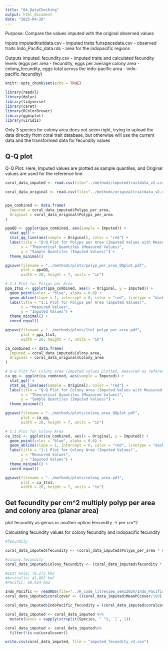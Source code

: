 ```yaml
---
title: "04_DataChecking"
output: html_document
date: "2025-04-28"
---
```


Purpose: Compare the values imputed with the original observed values 

Inputs 
imputedtraitdata.csv - imputed traits 
funspacedata.csv - observed traits
Indo_Pacific_data.rds - area for the indopacific regions 


Outputs 
imputed_fecundity.csv - imputed traits and calculated fecundity levels (eggs per area - fecundity, eggs per average colony area - colony_fecundity, eggs total across the indo-pacific area - indo-pacific_fecundity)


```r
knitr::opts_chunk$set(echo = TRUE)

library(readxl)
library(dplyr)
library(tidyverse)
library(caret)
library(RColorBrewer)
library(ggbiplot)
library(viridis)
```

Only 3 species for colony area does not seem right, trying to upload the data directly from coral trait database, but otherwise will use the current data and the transformed data for fecundity values 

## Q-Q plot 

Q-Q Plot: Here, Imputed values are plotted as sample quantiles, and Original values are used for the reference line.
```r

coral_data_imputed <- read.csv(file="../methods/imputedtraitdata_v2.csv")

coral_data_original <- read.csv(file="../methods/originaltraitdata_v2.csv")


ppa_combined <- data.frame(
  Imputed = coral_data_imputed$Polyps_per_area,
  Original = coral_data_original$Polyps_per_area
)

ppaQQ <- ggplot(ppa_combined, aes(sample = Imputed)) +
  stat_qq() +
  stat_qq_line(aes(sample = Original), color = "red") +
  labs(title = "Q-Q Plot for Polyps per Area (Imputed Values with Measured Line)",
       x = "Theoretical Quantiles (Measured Values)",
       y = "Sample Quantiles (Imputed Values)") +
  theme_minimal()

ggsave(filename = "../methods/plots/polyp_per_area_QQplot.pdf", 
       plot = ppaQQ, 
       width = 20, height = 7, units = "in")

# 1:1 Plot for Polyps per Area
ppa_1to1 <- ggplot(ppa_combined, aes(x = Original, y = Imputed)) +
  geom_point(color = "blue", alpha = 0.6) +
  geom_abline(slope = 1, intercept = 0, color = "red", linetype = "dashed") +
  labs(title = "1:1 Plot for Polyps per Area (Imputed Values)",
       x = "Measured Values",
       y = "Imputed Values") +
  theme_minimal() +
  coord_equal()

ggsave(filename = "../methods/plots/1to1_polyp_per_area.pdf", 
       plot = ppa_1to1, 
       width = 20, height = 7, units = "in")

ca_combined <- data.frame(
  Imputed = coral_data_imputed$Colony_area,
  Original = coral_data_original$Colony_area
)

# Q-Q Plot for Colony.area (Imputed values plotted, measured as reference line)
ca_qq <- ggplot(ca_combined, aes(sample = Imputed)) +
  stat_qq() +
  stat_qq_line(aes(sample = Original), color = "red") +
  labs(title = "Q-Q Plot for Colony Area (Imputed Values with Measured Line)",
       x = "Theoretical Quantiles (Measured Values)",
       y = "Sample Quantiles (Imputed Values)") +
  theme_minimal()

ggsave(filename = "../methods/plots/colony_area_QQplot.pdf", 
       plot = ca_qq, 
       width = 20, height = 7, units = "in")

# 1:1 Plot for Colony Area
ca_1to1 <- ggplot(ca_combined, aes(x = Original, y = Imputed)) +
  geom_point(color = "blue", alpha = 0.6) +
  geom_abline(slope = 1, intercept = 0, color = "red", linetype = "dashed") +
  labs(title = "1:1 Plot for Colony Area (Imputed Values)",
       x = "Measured Values",
       y = "Imputed Values") +
  theme_minimal() +
  coord_equal()

ggsave(filename = "../methods/plots/colony_area.pdf", 
       plot = ca_1to1, 
       width = 20, height = 7, units = "in")
```

## Get fecundity per cm^2 multiply polyp per area and colony area (planar area) 

plot fecundity as genus or another option 
Fecundity -> per cm^2

Calculating fecundity values for colony fecundity and indopacific fecundity 
```r
#fecundity 

coral_data_imputed$fecundity <- (coral_data_imputed$Polyps_per_area * coral_data_imputed$Polyp_fecundity)

#colony.fecundity
coral_data_imputed$Colony_fecundity <- (coral_data_imputed$fecundity * coral_data_imputed$Colony_area)

#East Asia: 78,272 km2
#Australia: 41,802 km2
#Pacific: 69,424 km2

Indo_Pacific <- readRDS(file="../R_code_litreview_sem12024/Indo_Pacific_data.rds")
coral_data_imputed$coralcover <- ((coral_data_imputed$MeanPCcover/100) * (78272 + 41802 + 69424))

coral_data_imputed$IndoPacific_fecundity = (coral_data_imputed$coralcover * coral_data_imputed$fecundity *1e10)

coral_data_imputed <- coral_data_imputed %>%
  mutate(Genus = sapply(strsplit(Species, " "), `[`, 1))

coral_data_imputed <- coral_data_imputed%>%
  filter(!is.na(coralcover))

write.csv(coral_data_imputed, file = "imputed_fecundity_v3.csv")
```
